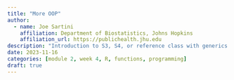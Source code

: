 ```yaml
---
title: "More OOP"
author: 
  - name: Joe Sartini
    affiliation: Department of Biostatistics, Johns Hopkins
    affiliation_url: https://publichealth.jhu.edu
description: "Introduction to S3, S4, or reference class with generics and methods"
date: 2023-11-16
categories: [module 2, week 4, R, functions, programming]
draft: true
---
```


